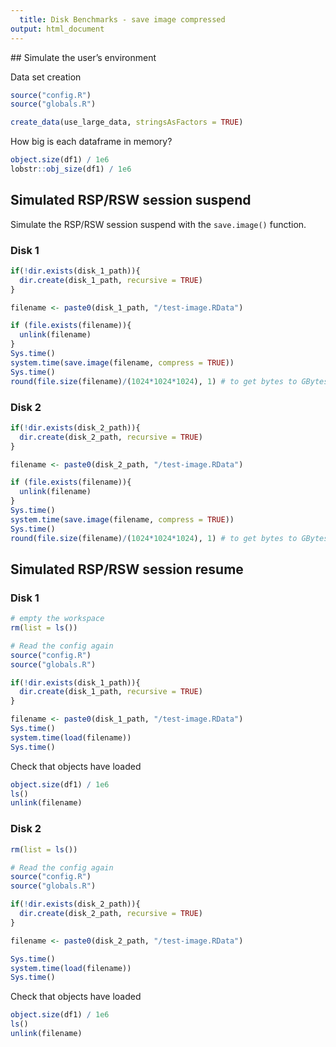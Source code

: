 ```yaml
---
  title: Disk Benchmarks - save image compressed
output: html_document
---
```


  ## Simulate the user's environment

  Data set creation

```r
source("config.R")
source("globals.R")
```

```r
create_data(use_large_data, stringsAsFactors = TRUE)
```

How big is each dataframe in memory?

  ```r
object.size(df1) / 1e6
lobstr::obj_size(df1) / 1e6
```

## Simulated RSP/RSW session suspend

Simulate the RSP/RSW session suspend with the `save.image()` function.

### Disk 1

```r
if(!dir.exists(disk_1_path)){
  dir.create(disk_1_path, recursive = TRUE)
}

filename <- paste0(disk_1_path, "/test-image.RData")

if (file.exists(filename)){
  unlink(filename)
}
Sys.time()
system.time(save.image(filename, compress = TRUE))
Sys.time()
round(file.size(filename)/(1024*1024*1024), 1) # to get bytes to GBytes
```


### Disk 2

```r
if(!dir.exists(disk_2_path)){
  dir.create(disk_2_path, recursive = TRUE)
}

filename <- paste0(disk_2_path, "/test-image.RData")

if (file.exists(filename)){
  unlink(filename)
}
Sys.time()
system.time(save.image(filename, compress = TRUE))
Sys.time()
round(file.size(filename)/(1024*1024*1024), 1) # to get bytes to GBytes
```

## Simulated RSP/RSW session resume

### Disk 1

```r
# empty the workspace
rm(list = ls())

# Read the config again
source("config.R")
source("globals.R")

if(!dir.exists(disk_1_path)){
  dir.create(disk_1_path, recursive = TRUE)
}

filename <- paste0(disk_1_path, "/test-image.RData")
Sys.time()
system.time(load(filename))
Sys.time()
```

Check that objects have loaded

```r
object.size(df1) / 1e6
ls()
unlink(filename)
```

### Disk 2

```r
rm(list = ls())

# Read the config again
source("config.R")
source("globals.R")

if(!dir.exists(disk_2_path)){
  dir.create(disk_2_path, recursive = TRUE)
}

filename <- paste0(disk_2_path, "/test-image.RData")

Sys.time()
system.time(load(filename))
Sys.time()
```

Check that objects have loaded

```r
object.size(df1) / 1e6
ls()
unlink(filename)
```
